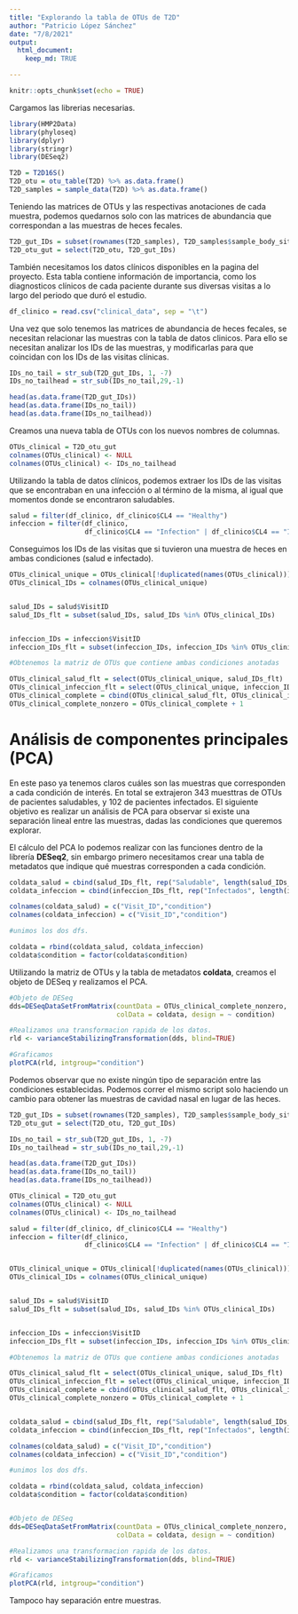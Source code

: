 ```yaml
---
title: "Explorando la tabla de OTUs de T2D"
author: "Patricio López Sánchez"
date: "7/8/2021"
output:
  html_document:
    keep_md: TRUE

---
```




```r
knitr::opts_chunk$set(echo = TRUE)
```



Cargamos las librerias necesarias.

```r
library(HMP2Data)
library(phyloseq)
library(dplyr)
library(stringr)
library(DESeq2)
```



```r
T2D = T2D16S()
T2D_otu = otu_table(T2D) %>% as.data.frame()
T2D_samples = sample_data(T2D) %>% as.data.frame()
```


Teniendo las matrices de OTUs y las respectivas anotaciones de cada muestra, podemos quedarnos solo con las matrices de abundancia que correspondan a las muestras de heces fecales.

```r

T2D_gut_IDs = subset(rownames(T2D_samples), T2D_samples$sample_body_site == "feces")
T2D_otu_gut = select(T2D_otu, T2D_gut_IDs)

```


También necesitamos los datos clínicos disponibles en la pagina del proyecto. Esta tabla contiene información de importancia, como los diagnosticos clínicos de cada paciente durante sus diversas visitas a lo largo del periodo que duró el estudio.

```r
df_clinico = read.csv("clinical_data", sep = "\t")
```



Una vez que solo tenemos las matrices de abundancia de heces fecales, se necesitan relacionar las muestras con la tabla de datos clinicos. Para ello se necesitan analizar los IDs de las muestras, y modificarlas para que coincidan con los IDs de las visitas clínicas.


```r
IDs_no_tail = str_sub(T2D_gut_IDs, 1, -7)
IDs_no_tailhead = str_sub(IDs_no_tail,29,-1)

head(as.data.frame(T2D_gut_IDs))
head(as.data.frame(IDs_no_tail))
head(as.data.frame(IDs_no_tailhead))

```


Creamos una nueva tabla de OTUs con los nuevos nombres de columnas.


```r
OTUs_clinical = T2D_otu_gut
colnames(OTUs_clinical) <- NULL
colnames(OTUs_clinical) <- IDs_no_tailhead
```


Utilizando la tabla de datos clínicos, podemos extraer los IDs de las visitas que se encontraban en una infección o al término de la misma, al igual que momentos donde se encontraron saludables.


```r
salud = filter(df_clinico, df_clinico$CL4 == "Healthy")
infeccion = filter(df_clinico, 
                   df_clinico$CL4 == "Infection" | df_clinico$CL4 == "Infection_L")
```


Conseguimos los IDs de las visitas que si tuvieron una muestra de heces en ambas condiciones (salud e infectado).

```r
OTUs_clinical_unique = OTUs_clinical[!duplicated(names(OTUs_clinical))]
OTUs_clinical_IDs = colnames(OTUs_clinical_unique)


salud_IDs = salud$VisitID
salud_IDs_flt = subset(salud_IDs, salud_IDs %in% OTUs_clinical_IDs)


infeccion_IDs = infeccion$VisitID
infeccion_IDs_flt = subset(infeccion_IDs, infeccion_IDs %in% OTUs_clinical_IDs)

#Obtenemos la matriz de OTUs que contiene ambas condiciones anotadas

OTUs_clinical_salud_flt = select(OTUs_clinical_unique, salud_IDs_flt)
OTUs_clinical_infeccion_flt = select(OTUs_clinical_unique, infeccion_IDs_flt)
OTUs_clinical_complete = cbind(OTUs_clinical_salud_flt, OTUs_clinical_infeccion_flt)
OTUs_clinical_complete_nonzero = OTUs_clinical_complete + 1

```


# Análisis de componentes principales (PCA)

En este paso ya tenemos claros cuáles son las muestras que corresponden a cada condición de interés. En total se extrajeron 343 muesttras de OTUs de pacientes saludables, y 102 de pacientes infectados. El siguiente objetivo es realizar un análisis de PCA  para observar si existe una separación lineal entre las muestras, dadas las condiciones que queremos explorar.


El cálculo del PCA lo podemos realizar con las funciones dentro de la librería **DESeq2**, sin embargo primero necesitamos crear una tabla de metadatos que indique qué muestras corresponden a cada condición.


```r
coldata_salud = cbind(salud_IDs_flt, rep("Saludable", length(salud_IDs_flt))) %>% as.data.frame()
coldata_infeccion = cbind(infeccion_IDs_flt, rep("Infectados", length(infeccion_IDs_flt))) %>% as.data.frame()

colnames(coldata_salud) = c("Visit_ID","condition")
colnames(coldata_infeccion) = c("Visit_ID","condition")

#unimos los dos dfs.

coldata = rbind(coldata_salud, coldata_infeccion)
coldata$condition = factor(coldata$condition)
```


Utilizando la matriz de OTUs y la tabla de metadatos **coldata**, creamos el objeto de DESeq y realizamos el PCA.


```r
#Objeto de DESeq
dds=DESeqDataSetFromMatrix(countData = OTUs_clinical_complete_nonzero, 
                           colData = coldata, design = ~ condition) 

#Realizamos una transformacion rapida de los datos.
rld <- varianceStabilizingTransformation(dds, blind=TRUE) 

#Graficamos
plotPCA(rld, intgroup="condition")


```


Podemos observar que no existe ningún tipo de separación entre las condiciones establecidas. Podemos correr el mismo script solo haciendo un cambio para obtener las muestras de cavidad nasal en lugar de las heces.


```r
T2D_gut_IDs = subset(rownames(T2D_samples), T2D_samples$sample_body_site == "nasal cavity")
T2D_otu_gut = select(T2D_otu, T2D_gut_IDs)

IDs_no_tail = str_sub(T2D_gut_IDs, 1, -7)
IDs_no_tailhead = str_sub(IDs_no_tail,29,-1)

head(as.data.frame(T2D_gut_IDs))
head(as.data.frame(IDs_no_tail))
head(as.data.frame(IDs_no_tailhead))

OTUs_clinical = T2D_otu_gut
colnames(OTUs_clinical) <- NULL
colnames(OTUs_clinical) <- IDs_no_tailhead

salud = filter(df_clinico, df_clinico$CL4 == "Healthy")
infeccion = filter(df_clinico, 
                   df_clinico$CL4 == "Infection" | df_clinico$CL4 == "Infection_L")


OTUs_clinical_unique = OTUs_clinical[!duplicated(names(OTUs_clinical))]
OTUs_clinical_IDs = colnames(OTUs_clinical_unique)


salud_IDs = salud$VisitID
salud_IDs_flt = subset(salud_IDs, salud_IDs %in% OTUs_clinical_IDs)


infeccion_IDs = infeccion$VisitID
infeccion_IDs_flt = subset(infeccion_IDs, infeccion_IDs %in% OTUs_clinical_IDs)

#Obtenemos la matriz de OTUs que contiene ambas condiciones anotadas

OTUs_clinical_salud_flt = select(OTUs_clinical_unique, salud_IDs_flt)
OTUs_clinical_infeccion_flt = select(OTUs_clinical_unique, infeccion_IDs_flt)
OTUs_clinical_complete = cbind(OTUs_clinical_salud_flt, OTUs_clinical_infeccion_flt)
OTUs_clinical_complete_nonzero = OTUs_clinical_complete + 1


coldata_salud = cbind(salud_IDs_flt, rep("Saludable", length(salud_IDs_flt))) %>% as.data.frame()
coldata_infeccion = cbind(infeccion_IDs_flt, rep("Infectados", length(infeccion_IDs_flt))) %>% as.data.frame()

colnames(coldata_salud) = c("Visit_ID","condition")
colnames(coldata_infeccion) = c("Visit_ID","condition")

#unimos los dos dfs.

coldata = rbind(coldata_salud, coldata_infeccion)
coldata$condition = factor(coldata$condition)


#Objeto de DESeq
dds=DESeqDataSetFromMatrix(countData = OTUs_clinical_complete_nonzero, 
                           colData = coldata, design = ~ condition) 

#Realizamos una transformacion rapida de los datos.
rld <- varianceStabilizingTransformation(dds, blind=TRUE) 

#Graficamos
plotPCA(rld, intgroup="condition")


```


Tampoco hay separación entre muestras.





